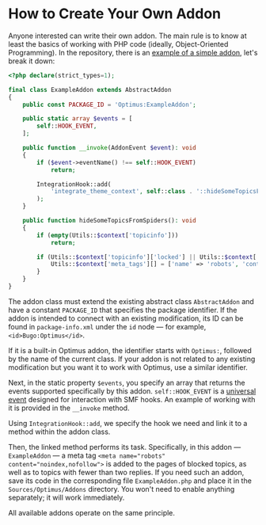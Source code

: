 # How to Create Your Own Addon

Anyone interested can write their own addon. The main rule is to know at least the basics of working with PHP code (ideally, Object-Oriented Programming). In the repository, there is an [example of a simple addon](https://github.com/dragomano/Optimus/blob/main/src/Sources/Optimus/Addons/ExampleAddon.php), let's break it down:

```php {5, 7-9, 17, 21} showLineNumbers copy filename="ExampleAddon.php"
<?php declare(strict_types=1);

final class ExampleAddon extends AbstractAddon
{
	public const PACKAGE_ID = 'Optimus:ExampleAddon';

	public static array $events = [
		self::HOOK_EVENT,
	];

	public function __invoke(AddonEvent $event): void
	{
		if ($event->eventName() !== self::HOOK_EVENT)
			return;

		IntegrationHook::add(
			'integrate_theme_context', self::class . '::hideSomeTopicsFromSpiders#', false, __FILE__
		);
	}

	public function hideSomeTopicsFromSpiders(): void
	{
		if (empty(Utils::$context['topicinfo']))
			return;

		if (Utils::$context['topicinfo']['locked'] || Utils::$context['topicinfo']['num_replies'] < 2) {
			Utils::$context['meta_tags'][] = ['name' => 'robots', 'content' => 'noindex,nofollow'];
		}
	}
}
```

The addon class must extend the existing abstract class `AbstractAddon` and have a constant `PACKAGE_ID` that specifies the package identifier. If the addon is intended to connect with an existing modification, its ID can be found in `package-info.xml` under the `id` node — for example, `<id>Bugo:Optimus</id>`.

If it is a built-in Optimus addon, the identifier starts with `Optimus:`, followed by the name of the current class. If your addon is not related to any existing modification but you want it to work with Optimus, use a similar identifier.

Next, in the static property `$events`, you specify an array that returns the events supported specifically by this addon. `self::HOOK_EVENT` is a [universal event](events) designed for interaction with SMF hooks. An example of working with it is provided in the `__invoke` method.

Using `IntegrationHook::add`, we specify the hook we need and link it to a method within the addon class.

Then, the linked method performs its task. Specifically, in this addon — `ExampleAddon` — a meta tag `<meta name="robots" content="noindex,nofollow">` is added to the pages of blocked topics, as well as to topics with fewer than two replies. If you need such an addon, save its code in the corresponding file `ExampleAddon.php` and place it in the `Sources/Optimus/Addons` directory. You won't need to enable anything separately; it will work immediately.

All available addons operate on the same principle.
